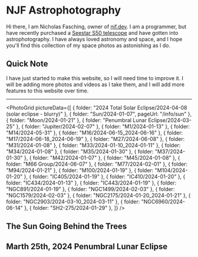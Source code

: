 
# NJF Astrophotography

Hi there, I am Nicholas Fasching, owner of [njf.dev](https://njf.dev). I am a programmer, but have recently purchased a [Seestar S50 telescope](https://www.seestar.com/) and have gotten into astrophotography. I have always loved astronomy and space, and I hope you'll find this collection of my space photos as astonishing as I do.

## Quick Note

I have just started to make this website, so I will need time to improve it. I will be adding more photos and videos as I take them, and I will add more features to this website over time.

---

<PhotoGrid
  pictureData={[
    { folder: "2024 Total Solar Eclipse/2024-04-08 (solar eclipse - blurry)" },
    { folder: "Sun/2024-01-07", pageUrl: "/info/sun" },
    { folder: "Moon/2024-01-21" },
    { folder: "Penumbral Lunar Eclipse/2024-03-25" },
    { folder: "Jupiter/2024-02-07" },
    { folder: "M1/2024-01-13" },
    { folder: "M14/2024-05-31" },
    { folder: "M16/2024-06-15_2024-06-16" },
    { folder: "M17/2024-06-18_2024-06-19" },
    { folder: "M27/2024-06-08" },
    { folder: "M31/2024-01-08" },
    { folder: "M33/2024-01-10_2024-01-11" },
    { folder: "M34/2024-01-08" },
    { folder: "M35/2024-01-30" },
    { folder: "M37/2024-01-30" },
    { folder: "M42/2024-01-07" },
    { folder: "M45/2024-01-08" },
    { folder: "M66 Group/2024-06-07" },
    { folder: "M77/2024-02-01" },
    { folder: "M94/2024-01-21" },
    { folder: "M100/2024-01-19" },
    { folder: "M104/2024-01-20" },
    { folder: "IC405/2024-01-19" },
    { folder: "IC410/2024-01-20" },
    { folder: "IC434/2024-01-13" },
    { folder: "IC443/2024-01-19" },
    { folder: "NGC891/2024-01-19" },
    { folder: "NGC1499/2024-02-03" },
    { folder: "NGC1579/2024-02-03" },
    { folder: "NGC2175/2024-01-20_2024-01-21" },
    { folder: "NGC2903/2024-03-10_2024-03-11" },
    { folder: "NGC6960/2024-06-14" },
    { folder: "SH2-275/2024-01-29" },
  ]}
/>

## The Sun Going Behind the Trees

<YouTubePlayer videoId="DiSxQ4sPS18" />

## Marth 25th, 2024 Penumbral Lunar Eclipse

<YouTubePlayer videoId="LDZP3F1N-Z8" />
